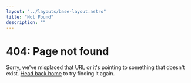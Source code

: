 ```yaml
---
layout: "../layouts/base-layout.astro"
title: "Not Found"
description: ""
---
```


# 404: Page not found

Sorry, we've misplaced that URL or it's pointing to something that doesn't exist. [Head back
home](/) to try finding it again.
